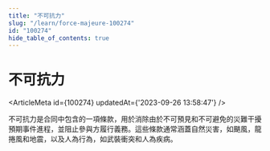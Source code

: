 ```yaml
---
title: "不可抗力"
slug: "/learn/force-majeure-100274"
id: "100274"
hide_table_of_contents: true
---
```



# 不可抗力

<ArticleMeta id={100274} updatedAt={'2023-09-26 13:58:47'} />
<div className='border-solid border-b border-t-0 my-4 border-[var(--ifm-color-gray-300)]' />

不可抗力是合同中包含的一項條款，用於消除由於不可預見和不可避免的災難干擾預期事件進程，並阻止參與方履行義務。這些條款通常涵蓋自然災害，如颶風，龍捲風和地震，以及人為行為，如武裝衝突和人為疾病。
